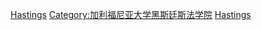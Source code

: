 [[Category:加利福尼亞大學校友|Hastings]]
[[Category:加利福尼亚大学黑斯廷斯法学院|Category:加利福尼亚大学黑斯廷斯法学院]]
[[Category:美国各法学院校友|Hastings]]